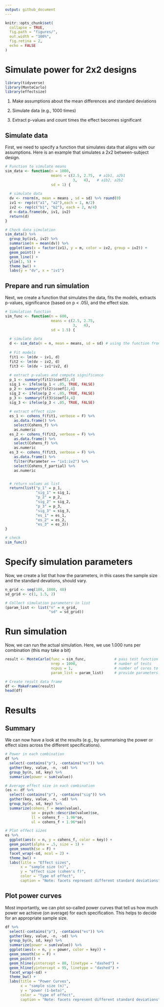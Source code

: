 ```yaml
---
output: github_document
---
```


```r
knitr::opts_chunk$set(
  collapse = TRUE,
  fig.path = "figures/",
  out.width = "100%",
  fig.retina = 2,
  echo = FALSE
)
```


# Simulate power for 2x2 designs


```r
library(tidyverse)
library(MonteCarlo)
library(effectsize)
```

1. Make assumptions about the mean differences and standard deviations

2. Simulate data (e.g., 1000 times)

3. Extract p-values and count times the effect becomes significant


## Simulate data 

First, we need to specify a function that simulates data that aligns with our assumptions. 
Here is an example that simulates a 2x2 between-subject design. 

```r
# Function to simulate means 
sim_data <- function(n = 1000, 
                     means = c(2.5, 2.75,  # a1b1, a2b1
                               3,   4),   # a1b2, a2b2
                     sd = 1) {
  
  # simulate data
  dv <- rnorm(n, mean = means , sd = sd) %>% round(0)
  iv1 <- rep(c("a1", "a2"),each = 1, n/2)
  iv2 <- rep(c("b1", "b2"), each = 2, n/4)
  d <-data.frame(dv, iv1, iv2)
  return(d)
}

# Check data simulation
sim_data() %>%
  group_by(iv1, iv2) %>%
  summarise(m = mean(dv)) %>%
  ggplot(aes(x = factor(iv1), y = m, color = iv2, group = iv2)) +
  geom_point() +
  geom_line() +
  ylim(1, 5) +
  theme_bw() +
  labs(y = "dv", x = "iv1")

```

## Prepare and run simulation

Next, we create a function that simulates the data, fits the models, extracts p-values, significance (based on p < .05), and the effect size.

```r
# Simulation function
sim_func <- function(n = 600, 
                     means = c(2.5, 2.75,  
                               3,   4),
                     sd = 1.5) {
  
  # simulate data
  d <- sim_data(n = n, mean = means, sd = sd) # using the function from above
  
  # Fit models
  fit1 <- lm(dv ~ iv1, d)
  fit2 <- lm(dv ~ iv2, d)
  fit3 <- lm(dv ~ iv1*iv2, d)
  
  # extract p-values and compute significance
  p_1 <- summary(fit1)$coef[2,4]
  sig_1 <- ifelse(p_1 < .05, TRUE, FALSE)
  p_2 <- summary(fit2)$coef[2,4]
  sig_2 <- ifelse(p_2 < .05, TRUE, FALSE)
  p_3 <- summary(fit3)$coef[4,4]
  sig_3 <- ifelse(p_3 < .05, TRUE, FALSE)
  
  # extract effect size
  es_1 <- cohens_f(fit1, verbose = F) %>% 
    as.data.frame() %>%
    select(Cohens_f) %>%
    as.numeric
  es_2 <- cohens_f(fit2, verbose = F) %>% 
    as.data.frame() %>%
    select(Cohens_f) %>%
    as.numeric
  es_3 <- cohens_f(fit3, verbose = F) %>% 
    as.data.frame() %>%
    filter(Parameter == "iv1:iv2") %>%
    select(Cohens_f_partial) %>%
    as.numeric


  # return values as list
  return(list("p_1" = p_1,
              "sig_1" = sig_1,
              "p_2" = p_2,
              "sig_2" = sig_2,
              "p_3" = p_3,
              "sig_3" = sig_3,
              "es_1" = es_1,
              "es_2" = es_2,
              "es_3" = es_3))
}

# check
sim_func()

```

# Specify simulation parameters

Now, we create a list that how the parameters, in this cases the sample size and the standard devations, should vary.

```r
n_grid <- seq(100, 1000, 40) 
sd_grid <- c(1, 1.5, 2) 

# Collect simulation parameters in list
(param_list <- list("n" = n_grid,
                    "sd" = sd_grid))
```

# Run simulation

Now, we can run the actual simulation. Here, we use 1.000 runs per combination (this may take a bit)

```r
result <- MonteCarlo(func = sim_func,             # pass test function
                     nrep = 1000,                 # number of tests
                     ncpus = 1,                   # number of cores to be used
                     param_list = param_list)     # provide parameters
```


```r
# Create result data frame
df <- MakeFrame(result)
head(df)
```


# Results

## Summary

We can now have a look at the results (e.g., by summarising the power or effect sizes across the different specifications). 

```r
# Power in each combination
df %>%
  select(-contains("p"), -contains("es")) %>%
  gather(key, value, -n, -sd) %>%
  group_by(n, sd, key) %>%
  summarize(power = sum(value))

# Average effect size in each combination
(es <- df %>%
  select(-contains("p"), -contains("sig")) %>%
  gather(key, value, -n, -sd) %>%
  group_by(n, sd, key) %>%
  summarize(cohens_f = mean(value),
            se = psych::describe(value)$se,
            ll = cohens_f - 1.96*se,
            ul = cohens_f + 1.96*se))

# Plot effect sizes
es %>%
  ggplot(aes(x = n, y = cohens_f, color = key)) +
  geom_point(alpha = .5, size = 1) +
  geom_smooth(se = F) +
  facet_wrap(~sd, ncol = 2) +
  theme_bw() +
  labs(title = "Effect sizes",
       x = "sample size (n)",
       y = "effect size (cohen's f)",
       color = "Type of effect",
       caption = "Note: facets represent different standard deviations")
```

## Plot power curves

Most importantly, we can plot so-called power curves that tell us how much power we achieve (on average) for each specification. This helps to decide for an appropriate sample size. 

```r
df %>%
  select(-contains("p"), -contains("es")) %>%
  gather(key, value, -n, -sd) %>%
  group_by(n, sd, key) %>%
  summarize(power = sum(value)) %>%
  ggplot(aes(x = n, y = power, color = key)) +
  geom_smooth(se = F) +
  geom_point() +
  geom_hline(yintercept = 80, linetype = "dashed") +
  geom_hline(yintercept = 95, linetype = "dashed") +
  facet_wrap(~sd) +
  theme_bw() +
  labs(title = "Power Curves",
       x = "sample size (n)", 
       y = "power (1-beta)", 
       color = "type of effect",
       caption = "Note: facets represent different standard deviations")

```

